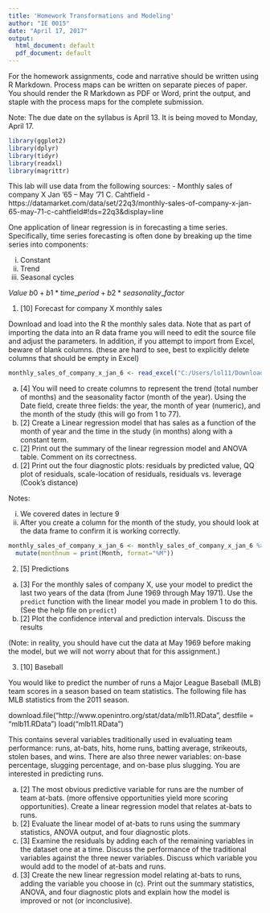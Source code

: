 ```yaml
---
title: 'Homework Transformations and Modeling'
author: "IE 0015"
date: "April 17, 2017"
output:
  html_document: default
  pdf_document: default
---
```


For the homework assignments, code and narrative should be written using R Markdown.  Process maps can be written on separate pieces of paper. You should render the R Markdown as PDF or Word, print the output, and staple with the process maps for the complete submission.

Note: The due date on the syllabus is April 13. It is being moved to Monday, April 17.

```r
library(ggplot2)
library(dplyr)
library(tidyr)
library(readxl)
library(magrittr)
```


This lab will use data from the following sources:
  - Monthly sales of company X Jan ’65 – May ’71 C. Cahtfield
    - https://datamarket.com/data/set/22q3/monthly-sales-of-company-x-jan-65-may-71-c-cahtfield#!ds=22q3&display=line


One application of linear regression is in forecasting a time series.  Specifically, time series forecasting is often done by breaking up the time series into components:

  i. Constant
  ii. Trend
  iii. Seasonal cycles

$Value ~ b0 + b1 * time\_period + b2 * seasonality\_factor$

1.  [10]  Forecast for company X monthly sales

Download and load into the R the monthly sales data. Note that as part of importing the data into an R data frame you will need to edit the source file and adjust the parameters. In addition, if you attempt to import from Excel, beware of blank columns. (these are hard to see, best to explicitly delete columns that should be empty in Excel)

```r
monthly_sales_of_company_x_jan_6 <- read_excel("C:/Users/lol11/Downloads/monthly-sales-of-company-x-jan-6.xlsx", col_names = c("Month", "Sales"), col_types = c("date", "numeric"), skip=13)
```

  a. [4] You will need to create columns to represent the trend (total number of months) and the seasonality factor (month of the year). Using the Date field, create three fields: the year, the month of year (numeric), and the month of the study (this will go from 1 to 77).
  b. [2] Create a Linear regression model that has sales as a function of the month of year and the time in the study (in months) along with a constant term.  
  c. [2] Print out the summary of the linear regression model and ANOVA table. Comment on its correctness.
  d. [2] Print out the four diagnostic plots: residuals by predicted value, QQ plot of residuals, scale-location of residuals, residuals vs. leverage (Cook's distance)


Notes:

i. We covered dates in lecture 9
ii. After you create a column for the month of the study, you should look at the data frame to confirm it is working correctly.

```r
monthly_sales_of_company_x_jan_6 <- monthly_sales_of_company_x_jan_6 %>%
  mutate(monthnum = print(Month, format="%M"))
```
2.  [5] Predictions

  a.  [3] For the monthly sales of company X, use your model to predict the last two years of the data (from June 1969 through May 1971).  Use the `predict` function with the linear model you made in problem 1 to do this. (See the help file on `predict`)
  b.  [2] Plot the confidence interval and prediction intervals. Discuss the results

(Note: in reality, you should have cut the data at May 1969 before making the model, but we will not worry about that for this assignment.)

3.  [10] Baseball

You would like to predict the number of runs a Major League Baseball (MLB) team scores in a season based on team statistics. The following file has MLB statistics from the 2011 season.

download.file("http://www.openintro.org/stat/data/mlb11.RData", destfile = "mlb11.RData")
load("mlb11.RData")

This contains several variables traditionally used in evaluating team performance: runs, at-bats, hits, home runs, batting average, strikeouts, stolen bases, and wins. There are also three newer variables: on-base percentage, slugging percentage, and on-base plus slugging.  You are interested in predicting runs.

  a. [2] The most obvious predictive variable for runs are the number of team at-bats. (more offensive opportunities yield more scoring opportunities). Create a linear regression model that relates at-bats to runs.
  b. [2]  Evaluate the linear model of at-bats to runs using the summary statistics, ANOVA output, and four diagnostic plots.
  c. [3] Examine the residuals by adding each of the remaining variables in the dataset one at a time.  Discuss the performance of the traditional variables against the three newer variables.  Discuss which variable you would add to the model of at-bats and runs.
  d. [3] Create the new linear regression model relating at-bats to runs, adding the variable you choose in (c).  Print out the summary statistics, ANOVA, and four diagnostic plots and explain how the model is improved or not (or inconclusive).
